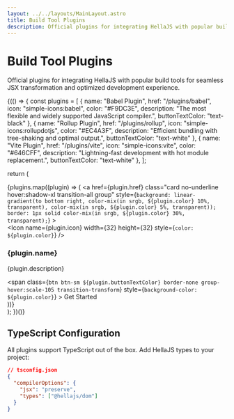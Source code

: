 ```yaml
---
layout: ../../layouts/MainLayout.astro
title: Build Tool Plugins
description: Official plugins for integrating HellaJS with popular build tools including Vite, Babel, and Rollup for seamless JSX transformation and development experience.
---
```



# Build Tool Plugins

Official plugins for integrating HellaJS with popular build tools for seamless JSX transformation and optimized development experience.

{(() => {
  const plugins = [
    {
      name: "Babel Plugin", 
      href: "/plugins/babel",
      icon: "simple-icons:babel",
      color: "#F9DC3E",
      description: "The most flexible and widely supported JavaScript compiler.",
      buttonTextColor: "text-black"
    },
    {
      name: "Rollup Plugin",
      href: "/plugins/rollup", 
      icon: "simple-icons:rollupdotjs",
      color: "#EC4A3F",
      description: "Efficient bundling with tree-shaking and optimal output.",
      buttonTextColor: "text-white"
    },
    {
      name: "Vite Plugin",
      href: "/plugins/vite",
      icon: "simple-icons:vite",
      color: "#646CFF",
      description: "Lightning-fast development with hot module replacement.",
      buttonTextColor: "text-white"
    },
  ];

  return (
    <div class="grid grid-cols-1 md:grid-cols-2 lg:grid-cols-3 gap-6 mb-8">
      {plugins.map((plugin) => (
        <a 
          href={plugin.href} 
          class="card no-underline hover:shadow-xl transition-all group"
          style={`background: linear-gradient(to bottom right, color-mix(in srgb, ${plugin.color} 10%, transparent), color-mix(in srgb, ${plugin.color} 5%, transparent)); border: 1px solid color-mix(in srgb, ${plugin.color} 30%, transparent);`}
        >
          <div class="card-body p-6">
            <div class="flex items-center gap-3 mb-4">
              <Icon name={plugin.icon} width={32} height={32} style={`color: ${plugin.color}`} />
              <h3 class="card-title">{plugin.name}</h3>
            </div>
            <p class="text-sm opacity-80 mb-4">{plugin.description}</p>
            <div class="card-actions">
              <span 
                class={`btn btn-sm ${plugin.buttonTextColor} border-none group-hover:scale-105 transition-transform`}
                style={`background-color: ${plugin.color}`}
              >
                Get Started
              </span>
            </div>
          </div>
        </a>
      ))}
    </div>
  );
})()}

## TypeScript Configuration

All plugins support TypeScript out of the box. Add HellaJS types to your project:

```json
// tsconfig.json
{
  "compilerOptions": {
    "jsx": "preserve",
    "types": ["@hellajs/dom"]
  }
}
```